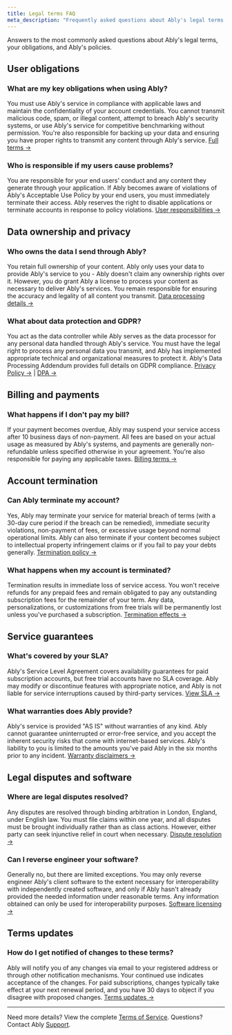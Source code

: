 ```yaml
---
title: Legal terms FAQ
meta_description: "Frequently asked questions about Ably's legal terms, obligations, and policies."
---
```


Answers to the most commonly asked questions about Ably's legal terms, your obligations, and Ably's policies.

## User obligations <a id="obligations"/>

### What are my key obligations when using Ably?
You must use Ably's service in compliance with applicable laws and maintain the confidentiality of your account credentials. You cannot transmit malicious code, spam, or illegal content, attempt to breach Ably's security systems, or use Ably's service for competitive benchmarking without permission. You're also responsible for backing up your data and ensuring you have proper rights to transmit any content through Ably's service. [Full terms →](https://ably.com/terms)

### Who is responsible if my users cause problems?
You are responsible for your end users' conduct and any content they generate through your application. If Ably becomes aware of violations of Ably's Acceptable Use Policy by your end users, you must immediately terminate their access. Ably reserves the right to disable applications or terminate accounts in response to policy violations. [User responsibilities →](https://ably.com/terms#content)

## Data ownership and privacy <a id="data"/>

### Who owns the data I send through Ably?
You retain full ownership of your content. Ably only uses your data to provide Ably's service to you - Ably doesn't claim any ownership rights over it. However, you do grant Ably a license to process your content as necessary to deliver Ably's services. You remain responsible for ensuring the accuracy and legality of all content you transmit. [Data processing details →](https://ably.com/privacy)

### What about data protection and GDPR?
You act as the data controller while Ably serves as the data processor for any personal data handled through Ably's service. You must have the legal right to process any personal data you transmit, and Ably has implemented appropriate technical and organizational measures to protect it. Ably's Data Processing Addendum provides full details on GDPR compliance. [Privacy Policy →](https://ably.com/privacy) | [DPA →](https://ably.com/data-processing-addendum)

## Billing and payments <a id="billing"/>

### What happens if I don't pay my bill?
If your payment becomes overdue, Ably may suspend your service access after 10 business days of non-payment. All fees are based on your actual usage as measured by Ably's systems, and payments are generally non-refundable unless specified otherwise in your agreement. You're also responsible for paying any applicable taxes. [Billing terms →](https://ably.com/terms#payment)

## Account termination <a id="termination"/>

### Can Ably terminate my account?
Yes, Ably may terminate your service for material breach of terms (with a 30-day cure period if the breach can be remedied), immediate security violations, non-payment of fees, or excessive usage beyond normal operational limits. Ably can also terminate if your content becomes subject to intellectual property infringement claims or if you fail to pay your debts generally. [Termination policy →](https://ably.com/terms#termination)

### What happens when my account is terminated?
Termination results in immediate loss of service access. You won't receive refunds for any prepaid fees and remain obligated to pay any outstanding subscription fees for the remainder of your term. Any data, personalizations, or customizations from free trials will be permanently lost unless you've purchased a subscription. [Termination effects →](https://ably.com/terms#termination)

## Service guarantees <a id="guarantees"/>

### What's covered by your SLA?
Ably's Service Level Agreement covers availability guarantees for paid subscription accounts, but free trial accounts have no SLA coverage. Ably may modify or discontinue features with appropriate notice, and Ably is not liable for service interruptions caused by third-party services. [View SLA →](https://ably.com/service-level-addendum)

### What warranties does Ably provide?
Ably's service is provided "AS IS" without warranties of any kind. Ably cannot guarantee uninterrupted or error-free service, and you accept the inherent security risks that come with internet-based services. Ably's liability to you is limited to the amounts you've paid Ably in the six months prior to any incident. [Warranty disclaimers →](https://ably.com/terms#warranties)

## Legal disputes and software <a id="legal"/>

### Where are legal disputes resolved?
Any disputes are resolved through binding arbitration in London, England, under English law. You must file claims within one year, and all disputes must be brought individually rather than as class actions. However, either party can seek injunctive relief in court when necessary. [Dispute resolution →](https://ably.com/terms#disputes)

### Can I reverse engineer your software?
Generally no, but there are limited exceptions. You may only reverse engineer Ably's client software to the extent necessary for interoperability with independently created software, and only if Ably hasn't already provided the needed information under reasonable terms. Any information obtained can only be used for interoperability purposes. [Software licensing →](https://ably.com/terms#client-software)

## Terms updates <a id="updates"/>

### How do I get notified of changes to these terms?
Ably will notify you of any changes via email to your registered address or through other notification mechanisms. Your continued use indicates acceptance of the changes. For paid subscriptions, changes typically take effect at your next renewal period, and you have 30 days to object if you disagree with proposed changes. [Terms updates →](https://ably.com/terms#notifications)

---

Need more details? View the complete [Terms of Service](https://ably.com/terms).
Questions? Contact Ably [Support](https://ably.com/support).
